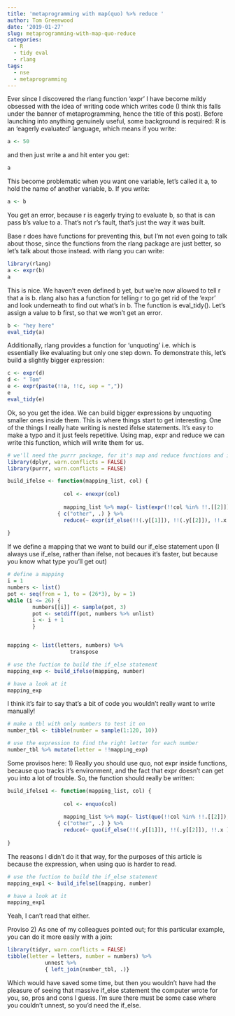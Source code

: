 ```yaml
---
title: 'metaprogramming with map(quo) %>% reduce '
author: Tom Greenwood
date: '2019-01-27'
slug: metaprogramming-with-map-quo-reduce
categories:
  - R
  - tidy eval
  - rlang
tags:
  - nse
  - metaprogramming
---
```


Ever since I discovered the rlang function 'expr' I have become mildy obsessed with the idea of writing code which writes code (I think this falls under the banner of metaprogramming, hence the title of this post). Before launching into anything genuinely useful, some background is required: R is an 'eagerly evaluated' language, which means if you write:
```r
a <- 50
```
and then just write a and hit enter you get:
```r
a
```
This become problematic when you want one variable, let's called it a, to hold the name of
another variable, b. If you write:
```r
a <- b
```
You get an error, because r is eagerly trying to evaluate b, so that is can pass b's value to a. That's not r's fault, that's just the way it was built. 

Base r does have functions for preventing this, but I'm not even going to talk about those, since the functions from the rlang package are just better, so let's talk about those instead. with rlang you can write:
```r
library(rlang)
a <- expr(b)
a
```
This is nice. We haven't even defined b yet, but we're now allowed to tell r that a is b. 
rlang also has a function for telling r to go get rid of the 'expr' and look underneath to find out what's in b. The function is eval_tidy(). Let's assign a value to b first, so that we won't get an error.
``` r
b <- "hey here"
eval_tidy(a)
```
Additionally, rlang provides a function for 'unquoting' i.e. which is essentially like evaluating but only one step down. To demonstrate this, let's build a slightly bigger expression:
```r
c <- expr(d)
d <- " Tom"
e <- expr(paste(!!a, !!c, sep = ","))
e
eval_tidy(e)
```
Ok, so you get the idea. We can build bigger expressions by unquoting smaller ones inside them. This is where things start to get interesting. One of the things I really hate writing is nested ifelse statements. It's easy to make a typo and it just feels repetitive. Using map, expr and reduce we can write this function, which will write them for us.
```r
# we'll need the purrr package, for it's map and reduce functions and if_else from dplyr
library(dplyr, warn.conflicts = FALSE)
library(purrr, warn.conflicts = FALSE)

build_ifelse <- function(mapping_list, col) { 
	 
	              col <- enexpr(col)
	                 
	              mapping_list %>% map(~ list(expr(!!col %in% !!.[[2]]), .[[1]] ) ) %>%
                { c("other", .) } %>%
	              reduce(~ expr(if_else(!!(.y[[1]]), !!(.y[[2]]), !!.x )))           
	 
}
```
If we define a mapping that we want to build our if_else statement upon (I always use if_else, rather than ifelse, not becaues it's faster, but because you know what type you'll get out)
```r
# define a mapping 
i = 1
numbers <- list()
pot <- seq(from = 1, to = (26*3), by = 1)
while (i <= 26) {
	    numbers[[i]] <- sample(pot, 3)
	    pot <- setdiff(pot, numbers %>% unlist)
	    i <- i + 1
	    }


mapping <- list(letters, numbers) %>%
		            transpose

# use the fuction to build the if_else statement
mapping_exp <- build_ifelse(mapping, number)

# have a look at it
mapping_exp
```
I think it's fair to say that's a bit of code you wouldn't really want to write manually!
```r
# make a tbl with only numbers to test it on
number_tbl <- tibble(number = sample(1:120, 10))

# use the expression to find the right letter for each number
number_tbl %>% mutate(letter = !!mapping_exp)
```
Some provisos here: 1) Really you should use quo, not expr inside functions, because quo tracks it's environment, and the fact that expr doesn't can get you into a lot of trouble. So, the function should really be written:
```r
build_ifelse1 <- function(mapping_list, col) { 
	 
	              col <- enquo(col)
	                 
	              mapping_list %>% map(~ list(quo(!!col %in% !!.[[2]]), .[[1]] ) ) %>%
                { c("other", .) } %>%
	              reduce(~ quo(if_else(!!(.y[[1]]), !!(.y[[2]]), !!.x )))           
	 
}
```
The reasons I didn't do it that way, for the purposes of this article is because the expression, when using quo is harder to read.
```r
# use the fuction to build the if_else statement
mapping_exp1 <- build_ifelse1(mapping, number)

# have a look at it
mapping_exp1
```
Yeah, I can't read that either.

Proviso 2) As one of my colleagues pointed out; for this particular example, you can do it more easily with a join:
```r
library(tidyr, warn.conflicts = FALSE)
tibble(letter = letters, number = numbers) %>% 
            unnest %>% 
            { left_join(number_tbl, .)}
```
Which would have saved some time, but then you wouldn't have had the pleasure of seeing that massive if_else statement the computer wrote for you, so, pros and cons I guess. I'm
sure there must be some case where you couldn't unnest, so you'd need the if_else.
